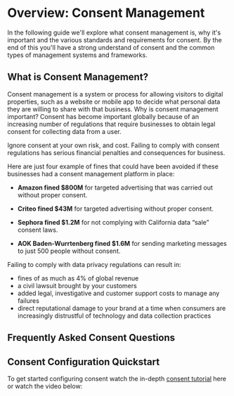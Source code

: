 
# Overview: Consent Management

In the following guide we'll explore what consent management is, why it's important and the various standards and requirements for consent. By the end of this you'll have a strong understand of consent and the common types of management systems and frameworks.

## What is Consent Management? 
Consent management is a system or process for allowing visitors to digital properties, such as a website or mobile app to decide what personal data they are willing to share with that business. 
Why is consent management important?
Consent has become important globally because of an increasing number of regulations that require businesses to obtain legal consent for collecting data from a user. 

Ignore consent at your own risk, and cost. Failing to comply with consent regulations has serious financial penalties and consequences for business. 

Here are just four example of fines that could have been avoided if these businesses had a consent management platform in place:

* **Amazon fined $800M** for targeted advertising that was carried out without proper consent.

* **Criteo fined $43M** for targeted advertising without proper consent.

* **Sephora fined $1.2M** for not complying with California data “sale” consent laws.

* **AOK Baden-Wurrtenberg fined $1.6M** for sending marketing messages to just 500 people without consent.

Failing to comply with data privacy regulations can result in:

* fines of as much as 4% of global revenue
* a civil lawsuit brought by your customers
* added legal, investigative and customer support costs to manage any failures
* direct reputational damage to your brand at a time when consumers are increasingly distrustful of technology and data collection practices


## Frequently Asked Consent Questions
<KeyFeatWrap>
  <KeyFeat link="/docs/user-guides/consent/consent-laws" title="Where do Consent Laws Apply?"/>
  <KeyFeat link="/docs/user-guides/consent/consent-laws" title="What are the typs of Consent?"/>
  <KeyFeat link="/docs/user-guides/consent/consent-user-experience" title="What is the right user experience for consent?"/>
  <KeyFeat link="/docs/user-guides/consent/consent-vs-prefs" title="Difference between consent and preferences?"/>
  <KeyFeat link="/docs/user-guides/consent/consent-signals" title="What are Consent Signals?"/>
  <KeyFeat link="/docs/user-guides/consent/consent-records" title="What are Consent Records?"/>
  <KeyFeat link="/docs/user-guides/consent/consent-iab-tcf" title="What is the IAB TCF?"/>
  <KeyFeat link="/docs/user-guides/consent/consent-iab-tcf-ca" title="What is the IAB TCF Canada?"/>
  <KeyFeat link="/docs/user-guides/consent/consent-iab-usp" title="What is IAB USPrivacy?"/>
  <KeyFeat link="/docs/user-guides/consent/consent-iab-gpp" title="What is IAB Global Privacy Platform (GPP)?"/>
  <KeyFeat link="/docs/user-guides/consent/consent-iab-mspa" title="What is IAB Multi-State Privacy Agreement (MSPA)?"/>
  <KeyFeat link="/docs/user-guides/consent/consent-iab-gpp" title="What is Global Privacy Control (GPC)?"/>
</KeyFeatWrap>

## Consent Configuration Quickstart
To get started configuring consent watch the in-depth [consent tutorial](/docs/docs/tutorials/consent-management-get-started) here or watch the video below:
<VimeoVideo src="https://player.vimeo.com/video/848494412?badge=0&amp;autopause=0&amp;player_id=0&amp;app_id=58479" />